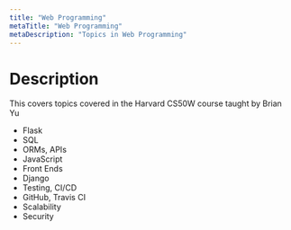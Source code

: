 ```yaml
---
title: "Web Programming"
metaTitle: "Web Programming"
metaDescription: "Topics in Web Programming"
---
```


# Description

This covers topics covered in the Harvard CS50W course taught by Brian Yu

- Flask
- SQL
- ORMs, APIs
- JavaScript
- Front Ends
- Django
- Testing, CI/CD
- GitHub, Travis CI
- Scalability
- Security
